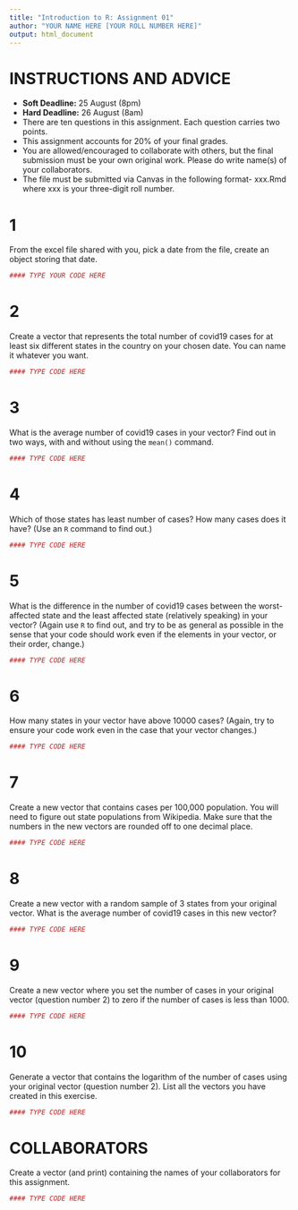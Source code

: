 ```yaml
---
title: "Introduction to R: Assignment 01"
author: "YOUR NAME HERE [YOUR ROLL NUMBER HERE]"
output: html_document
---
```


# INSTRUCTIONS AND ADVICE

* **Soft Deadline:** 25 August (8pm)
* **Hard Deadline:** 26 August (8am)
* There are ten questions in this assignment. Each question carries two      points.
* This assignment accounts for 20% of your final grades.
* You are allowed/encouraged to collaborate with others, but the final
  submission must be your own original work. Please do write name(s) of
  your collaborators.
* The file must be submitted via Canvas in the following format-
   xxx.Rmd where xxx is your three-digit roll number.
  


# 1

From the excel file shared with you, pick a date from the file,
create an object storing that date.


```r
#### TYPE YOUR CODE HERE


```


# 2

Create a vector that represents the total number of covid19 cases for
at least six different states in the country on your chosen date. 
You can name it whatever you want.

```r
#### TYPE CODE HERE

```

# 3

What is the average number of covid19 cases in your vector? 
Find out in two ways, with and without using the `mean()` command.


```r
#### TYPE CODE HERE

```


# 4

Which of those states has least number of cases? How many cases does it have? (Use an `R` command to find out.)


```r
#### TYPE CODE HERE

```

# 5

What is the difference in the number of covid19 cases between the worst-affected state and the least affected state (relatively speaking) in your vector? 
(Again use `R` to find out, and try to be as general as possible in the sense that your code should work even if the elements in your vector, or their order, change.)

```r
#### TYPE CODE HERE

```

# 6

How many states in your vector have above 10000 cases? 
(Again, try to ensure your code work even in the case that your vector changes.)

```r
#### TYPE CODE HERE

```


# 7
Create a new vector that contains cases per 100,000 population. You will need to figure out state populations from Wikipedia. Make sure that the
numbers in the new vectors are rounded off to one decimal place.

```r
#### TYPE CODE HERE

```


# 8

Create a new vector with a random sample of 3 states from your original vector. What is the average number of covid19 cases in this new vector?

```r
#### TYPE CODE HERE

```

# 9

Create a new vector where you set the number of cases in your original vector (question number 2) to zero if the number of cases is less than 1000.

```r
#### TYPE CODE HERE

```

# 10

Generate a vector that contains the logarithm of the number of cases using your original vector (question number 2). List all the vectors you have created in this exercise.

```r
#### TYPE CODE HERE

```


# COLLABORATORS
Create a vector (and print) containing the names of your collaborators for this assignment.
```r
#### TYPE CODE HERE

```